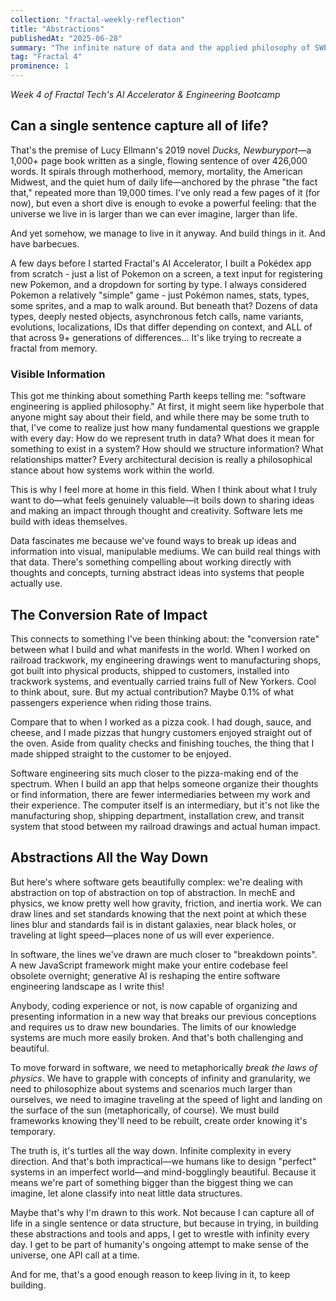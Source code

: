 ```yaml
---
collection: "fractal-weekly-reflection"
title: "Abstractions"
publishedAt: "2025-06-28"
summary: "The infinite nature of data and the applied philosophy of SWE"
tag: "Fractal 4"
prominence: 1
---
```


_Week 4 of Fractal Tech's AI Accelerator & Engineering Bootcamp_

## Can a single sentence capture all of life?

That's the premise of Lucy Ellmann's 2019 novel _Ducks, Newburyport_—a 1,000+ page book written as a single, flowing sentence of over 426,000 words. It spirals through motherhood, memory, mortality, the American Midwest, and the quiet hum of daily life—anchored by the phrase "the fact that," repeated more than 19,000 times. I've only read a few pages of it (for now), but even a short dive is enough to evoke a powerful feeling: that the universe we live in is larger than we can ever imagine, larger than life.

And yet somehow, we manage to live in it anyway. And build things in it. And have barbecues.

A few days before I started Fractal's AI Accelerator, I built a Pokédex app from scratch - just a list of Pokemon on a screen, a text input for registering new Pokemon, and a dropdown for sorting by type. I always considered Pokemon a relatively "simple" game - just Pokémon names, stats, types, some sprites, and a map to walk around. But beneath that? Dozens of data types, deeply nested objects, asynchronous fetch calls, name variants, evolutions, localizations, IDs that differ depending on context, and ALL of that across 9+ generations of differences… It's like trying to recreate a fractal from memory.

### Visible Information

This got me thinking about something Parth keeps telling me: "software engineering is applied philosophy." At first, it might seem like hyperbole that anyone might say about their field, and while there may be some truth to that, I've come to realize just how many fundamental questions we grapple with every day: How do we represent truth in data? What does it mean for something to exist in a system? How should we structure information? What relationships matter? Every architectural decision is really a philosophical stance about how systems work within the world.

This is why I feel more at home in this field. When I think about what I truly want to do—what feels genuinely valuable—it boils down to sharing ideas and making an impact through thought and creativity. Software lets me build with ideas themselves.

Data fascinates me because we've found ways to break up ideas and information into visual, manipulable mediums. We can build real things with that data. There's something compelling about working directly with thoughts and concepts, turning abstract ideas into systems that people actually use.

## The Conversion Rate of Impact

This connects to something I've been thinking about: the "conversion rate" between what I build and what manifests in the world. When I worked on railroad trackwork, my engineering drawings went to manufacturing shops, got built into physical products, shipped to customers, installed into trackwork systems, and eventually carried trains full of New Yorkers. Cool to think about, sure. But my actual contribution? Maybe 0.1% of what passengers experience when riding those trains.

Compare that to when I worked as a pizza cook. I had dough, sauce, and cheese, and I made pizzas that hungry customers enjoyed straight out of the oven. Aside from quality checks and finishing touches, the thing that I made shipped straight to the customer to be enjoyed.

Software engineering sits much closer to the pizza-making end of the spectrum. When I build an app that helps someone organize their thoughts or find information, there are fewer intermediaries between my work and their experience. The computer itself is an intermediary, but it's not like the manufacturing shop, shipping department, installation crew, and transit system that stood between my railroad drawings and actual human impact.

## Abstractions All the Way Down

But here's where software gets beautifully complex: we're dealing with abstraction on top of abstraction on top of abstraction. In mechE and physics, we know pretty well how gravity, friction, and inertia work. We can draw lines and set standards knowing that the next point at which these lines blur and standards fail is in distant galaxies, near black holes, or traveling at light speed—places none of us will ever experience.

In software, the lines we've drawn are much closer to "breakdown points". A new JavaScript framework might make your entire codebase feel obsolete overnight; generative AI is reshaping the entire software engineering landscape as I write this!

Anybody, coding experience or not, is now capable of organizing and presenting information in a new way that breaks our previous conceptions and requires us to draw new boundaries. The limits of our knowledge systems are much more easily broken. And that's both challenging and beautiful.

To move forward in software, we need to metaphorically _break the laws of physics_. We have to grapple with concepts of infinity and granularity, we need to philosophize about systems and scenarios much larger than ourselves, we need to imagine traveling at the speed of light and landing on the surface of the sun (metaphorically, of course). We must build frameworks knowing they'll need to be rebuilt, create order knowing it's temporary.

The truth is, it's turtles all the way down. Infinite complexity in every direction. And that's both impractical—we humans like to design "perfect" systems in an imperfect world—and mind-bogglingly beautiful. Because it means we're part of something bigger than the biggest thing we can imagine, let alone classify into neat little data structures.

Maybe that's why I'm drawn to this work. Not because I can capture all of life in a single sentence or data structure, but because in trying, in building these abstractions and tools and apps, I get to wrestle with infinity every day. I get to be part of humanity's ongoing attempt to make sense of the universe, one API call at a time.

And for me, that's a good enough reason to keep living in it, to keep building.
